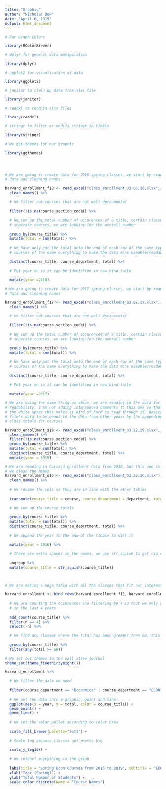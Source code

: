 ```yaml
---
title: "Graphic"
author: "Nicholas Dow"
date: "April 6, 2019"
output: html_document
---
```


```r
# For Graph Colors

library(RColorBrewer)

# dplyr for general data manipulation

library(dplyr)

# ggplot2 for visualization of data

library(ggplot2)

# janitor to clean up data from xlxs file

library(janitor)

# readxl to read in xlsx files

library(readxl)

# stringr to filter or modify strings in tibble

library(stringr)

# We get themes for our graphic 

library(ggthemes)




# We are going to create data for 2018 spring classes, we start by reading in the 
# data and cleaning names

harvard_enrollment_f18 <- read_excel("class_enrollment_03.06.18.xlsx", skip=2) %>% 
  clean_names() %>% 
  
  # We filter out courses that are not well doccumented
  
  filter(!is.na(course_section_code)) %>% 
  
  # We sum up the total number of occurences of a title, certain classes have multiple 
  # seperate courses, we are looking for the overall number
  
  group_by(course_title) %>% 
  mutate(total = sum(total)) %>% 
  
  # We have only put the total onto the end of each row of the same type, we eliminate 
  # courses of the same everything to make the data more useable/readable
  
  distinct(course_title, course_department, total) %>% 
  
  # Put year on so it can be identified in row_bind table
  
  mutate(year =2018)

# We are going to create data for 2017 spring classes, we start by reading in the 
# data and cleaning names

harvard_enrollment_f17 <- read_excel("class_enrollment_03.07.17.xlsx", skip=2) %>%
  clean_names() %>% 

  # We filter out courses that are not well doccumented
  
  filter(!is.na(course_section_code)) %>% 
  
  # We sum up the total number of occurences of a title, certain classes have multiple
  # seperate courses, we are looking for the overall number
  
  group_by(course_title) %>% 
  mutate(total = sum(total)) %>% 
  
  # We have only put the total onto the end of each row of the same type, we eliminate 
  # courses of the same everything to make the data more useable/readable
  
  distinct(course_title, course_department, total) %>% 
  
  # Put year on so it can be identified in row_bind table
  
  mutate(year =2017)

# We are doing the same thing as above, we are reading in the data for a table. For the sake of
# readability, I am not adding interspaced comments to this one so that you don't have to deal with
# the white space that makes it kind of hard to read through it. Basically this will prepare a xlsx
# file's data to be bound to the data from other years by the appending of years and the summation of
# class totals for courses

harvard_enrollment_s19 <- read_excel("class_enrollment_03.22.19.xlsx", skip=3) %>%
  clean_names() %>% 
  filter(!is.na(course_section_code)) %>% 
  group_by(course_title) %>%
  mutate(total = sum(total)) %>%
  distinct(course_title, course_department, total) %>%
  mutate(year = 2019)

# We are reading in harvard enrollment data from 2016, but this one is in a different format, 
# we clean the names
harvard_enrollment_s16 <- read_excel("class_enrollment_03.22.16.xlsx") %>% 
  clean_names() %>% 
  
  # We rename the cols so they are in line with the other tables
  
  transmute(course_title = course, course_department = department, total = total_enrollment) %>% 
  
  # We sum up the course totals
  
  group_by(course_title) %>%
  mutate(total = sum(total)) %>%
  distinct(course_title, course_department, total) %>%
  
  # We append the year to the end of the tibble to diff it
  
  mutate(year = 2016) %>% 
  
  # there are extra spaces in the names, we use str_squish to get rid of them
  
  ungroup %>% 
  mutate(course_title = str_squish(course_title))


  
# We are making a mega table with all the classes that fit our interests

harvard_enrollment <- bind_rows(harvard_enrollment_f18, harvard_enrollment_s19, harvard_enrollment_f17, harvard_enrollment_s16) %>% 
  
  # We are counting the occurences and filtering by 4 so that we only get classes that occur 4 times
  # in the last 4 years
  
  add_count(course_title) %>% 
  filter(n == 4) %>% 
  select(-n) %>% 
  
  # We find any classes where the total has been greater than 60, this allows us to see big change
  
  group_by(course_title) %>% 
  filter(any(total >= 60))

```

```r
# We set our themes to the wall stree journal
theme_set(theme_fivethirtyeight())

harvard_enrollment %>% 
  
  # We filter the data we need
  
  filter(course_department == "Economics" | course_department == "ECON") %>% 
  
  # We put the data into a graphic, point and line
  ggplot(aes(x = year, y = total, color = course_title)) + 
  geom_point() +
  geom_line() +
  
  # We set the color pallet according to color brew
  
  scale_fill_brewer(palette="Set1") +
  
  # Scale log because classes get pretty big
  
  scale_y_log10() +
  
  # We relabel everything in the graph 
  
  labs(title = "Spring Econ Courses from 2016 to 2019", subtitle = "ECON 1818 and ECON 1050 Enrollment Plumetted in 2019",caption = "Source: Harvard Registars Office") +
  xlab("Year (Spring)") +
  ylab("Total Number of Students") +
  scale_color_discrete(name = "Course Names")
  

```



